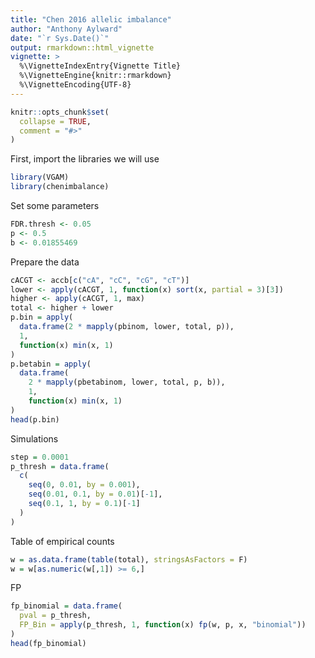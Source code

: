 ```yaml
---
title: "Chen 2016 allelic imbalance"
author: "Anthony Aylward"
date: "`r Sys.Date()`"
output: rmarkdown::html_vignette
vignette: >
  %\VignetteIndexEntry{Vignette Title}
  %\VignetteEngine{knitr::rmarkdown}
  %\VignetteEncoding{UTF-8}
---
```


```r
knitr::opts_chunk$set(
  collapse = TRUE,
  comment = "#>"
)
```

First, import the libraries we will use

```r
library(VGAM)
library(chenimbalance)
```

Set some parameters

```r
FDR.thresh <- 0.05
p <- 0.5
b <- 0.01855469
```

Prepare the data

```r
cACGT <- accb[c("cA", "cC", "cG", "cT")]
lower <- apply(cACGT, 1, function(x) sort(x, partial = 3)[3])
higher <- apply(cACGT, 1, max)
total <- higher + lower
p.bin = apply(
  data.frame(2 * mapply(pbinom, lower, total, p)),
  1,
  function(x) min(x, 1)
)
p.betabin = apply(
  data.frame(
    2 * mapply(pbetabinom, lower, total, p, b)),
    1,
    function(x) min(x, 1)
)
head(p.bin)
```

Simulations

```r
step = 0.0001
p_thresh = data.frame(
  c(
    seq(0, 0.01, by = 0.001),
    seq(0.01, 0.1, by = 0.01)[-1],
    seq(0.1, 1, by = 0.1)[-1]
  )
)
```

Table of empirical counts

```r
w = as.data.frame(table(total), stringsAsFactors = F)
w = w[as.numeric(w[,1]) >= 6,]
```

FP

```r
fp_binomial = data.frame(
  pval = p_thresh,
  FP_Bin = apply(p_thresh, 1, function(x) fp(w, p, x, "binomial"))
)
head(fp_binomial)
```
